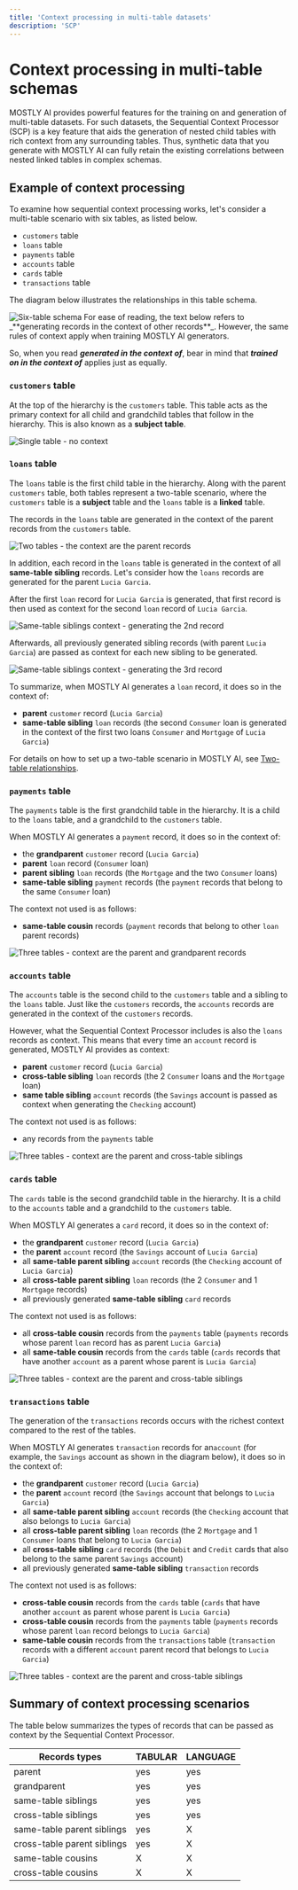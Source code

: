 ```yaml
---
title: 'Context processing in multi-table datasets'
description: 'SCP'
---
```



# Context processing in multi-table schemas

MOSTLY AI provides powerful features for the training on and generation of multi-table datasets. For such datasets, the Sequential Context Processor (SCP) is a key feature that aids the generation of nested child tables with rich context from any surrounding tables. Thus, synthetic data that you generate with MOSTLY AI can fully retain the existing correlations between nested linked tables in complex schemas.

## Example of context processing

To examine how sequential context processing works, let's consider a multi-table scenario with six tables, as listed below.

- `customers` table
- `loans` table
- `payments` table
- `accounts` table
- `cards` table
- `transactions` table

The diagram below illustrates the relationships in this table schema.

<Image src="/docimages/concepts/scp/six-table-schema.png" alt="Six-table schema" width={800} height={90} />

<Callout>
For ease of reading, the text below refers to _**generating records in the context of other records**_. However, the same rules of context apply when training MOSTLY AI generators.

So, when you read _**generated in the context of**_, bear in mind that _**trained on in the context of**_ applies just as equally.

</Callout>

### `customers` table

At the top of the hierarchy is the `customers` table. This table acts as the primary context for all child and grandchild tables that follow in the hierarchy. This is also known as a **subject table**.

<Image src="/docimages/concepts/scp/01-single-table.svg" alt="Single table - no context" width={200} height={90} />

### `loans` table

The `loans` table is the first child table in the hierarchy. Along with the parent `customers` table, both tables represent a two-table scenario, where the `customers` table is a **subject** table and the `loans` table is a **linked** table.

The records in the `loans` table are generated in the context of the parent records from the `customers` table.

<Image src="/docimages/concepts/scp/02-two-tables.svg" alt="Two tables - the context are the parent records" width={600} height={90} />

In addition, each record in the `loans` table is generated in the context of all **same-table sibling** records. Let's consider how the `loans` records are generated for the parent `Lucia Garcia`.

After the first `loan` record for `Lucia Garcia` is generated, that first record is then used as context for the second `loan` record of `Lucia Garcia`.

<Image src="/docimages/concepts/scp/01-mostly-ai-same-table-siblings-context-2nd-record.svg" alt="Same-table siblings context - generating the 2nd record" width={600} height={90} />

Afterwards, all previously generated sibling records (with parent `Lucia Garcia`) are passed as context for each new sibling to be generated.

<Image src="/docimages/concepts/scp/01-mostly-ai-same-table-siblings-context-3rd-record.svg" alt="Same-table siblings context - generating the 3rd record" width={600} height={90} />

To summarize, when MOSTLY AI generates a `loan` record, it does so in the context of:

- **parent** `customer` record (`Lucia Garcia`)
- **same-table sibling** `loan` records (the second `Consumer` loan is generated in the context of the first two loans `Consumer` and `Mortgage` of `Lucia Garcia`)

<Callout>For details on how to set up a two-table scenario in MOSTLY AI, see [Two-table relationships](/generators/configure/set-table-relationships/two-table).</Callout>

### `payments` table

The `payments` table is the first grandchild table in the hierarchy. It is a child to the `loans` table, and a grandchild to the `customers` table.

When MOSTLY AI generates a `payment` record, it does so in the context of:

- the **grandparent** `customer` record (`Lucia Garcia`)
- **parent** `loan` record (`Consumer` loan)
- **parent sibling** `loan` records (the `Mortgage` and the two `Consumer` loans)
- **same-table sibling** `payment` records (the `payment` records that belong to the same `Consumer` loan)

The context not used is as follows:

- **same-table cousin** records (`payment` records that belong to other `loan` parent records)

<Image src="/docimages/concepts/scp/03-three-tables.svg" alt="Three tables - context are the parent and grandparent records" width={800} height={90} />

### `accounts` table

The `accounts` table is the second child to the `customers` table and a sibling to the `loans` table. Just like the `customers` records, the `accounts` records are generated in the context of the `customers` records.

However, what the Sequential Context Processor includes is also the `loans` records as context. This means that every time an `account` record is generated, MOSTLY AI provides as context:

- **parent** `customer` record (`Lucia Garcia`)
- **cross-table sibling** `loan` records (the 2 `Consumer` loans and the `Mortgage` loan)
- **same table sibling** `account` records (the `Savings` account is passed as context when generating the `Checking` account)

The context not used is as follows:

- any records from the `payments` table

<Image src="/docimages/concepts/scp/04-four-tables.svg" alt="Three tables - context are the parent and cross-table siblings" width={800} height={90} />

### `cards` table

The `cards` table is the second grandchild table in the hierarchy. It is a child to the `accounts` table and a grandchild to the `customers` table.

When MOSTLY AI generates a `card` record, it does so in the context of:

- the **grandparent** `customer` record (`Lucia Garcia`)
- the **parent** `account` record (the `Savings` account of `Lucia Garcia`)
- all **same-table parent sibling** `account` records (the `Checking` account of `Lucia Garcia`)
- all **cross-table parent sibling** `loan` records (the 2 `Consumer` and 1 `Mortgage` records)
- all previously generated **same-table sibling** `card` records

The context not used is as follows:

- all **cross-table cousin** records from the `payments` table (`payments` records whose parent `loan` record has as parent `Lucia Garcia`)
- all **same-table cousin** records from the `cards` table (`cards` records that have another `account` as a parent whose parent is `Lucia Garcia`)

<Image src="/docimages/concepts/scp/05-five-tables.svg" alt="Three tables - context are the parent and cross-table siblings" width={800} height={90} />

### `transactions` table

The generation of the `transactions` records occurs with the richest context compared to the rest of the tables.

When MOSTLY AI generates `transaction` records for an`account` (for example, the `Savings` account as shown in the diagram below), it does so in the context of:

- the **grandparent** `customer` record (`Lucia Garcia`)
- the **parent** `account` record (the `Savings` account that belongs to `Lucia Garcia`)
- all **same-table parent sibling** `account` records (the `Checking` account that also belongs to `Lucia Garcia`)
- all **cross-table parent sibling** `loan` records (the 2 `Mortgage` and 1 `Consumer` loans that belong to `Lucia Garcia`)
- all **cross-table sibling** `card` records (the `Debit` and `Credit` cards that also belong to the same parent `Savings` account)
- all previously generated **same-table sibling** `transaction` records

The context not used is as follows:

- **cross-table cousin** records from the `cards` table (`cards` that have another `account` as parent whose parent is `Lucia Garcia`)
- **cross-table cousin** records from the `payments` table (`payments` records whose parent `loan` record belongs to `Lucia Garcia`)
- **same-table cousin** records from the `transactions` table (`transaction` records with a different `account` parent record that belongs to `Lucia Garcia`)

<Image src="/docimages/concepts/scp/06-six-tables.svg" alt="Three tables - context are the parent and cross-table siblings" width={800} height={90} />

## Summary of context processing scenarios

The table below summarizes the types of records that can be passed as context by the Sequential Context Processor.

| Records types               | TABULAR | LANGUAGE |
| --------------------------- | ------- | -------- |
| parent                      | yes     | yes      |
| grandparent                 | yes     | yes      |
| same-table siblings         | yes     | yes      |
| cross-table siblings        | yes     | yes      |
| same-table parent siblings  | yes     | X        |
| cross-table parent siblings | yes     | X        |
| same-table cousins          | X       | X        |
| cross-table cousins         | X       | X        |
